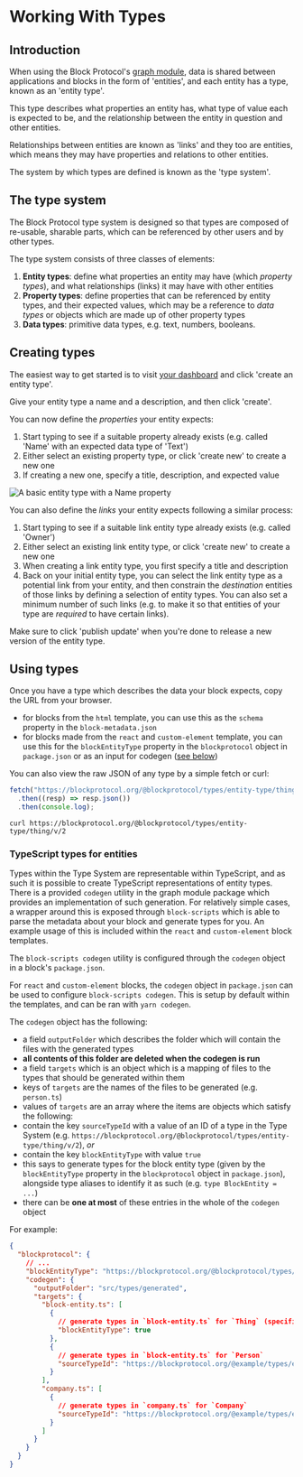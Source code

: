 # Working With Types

## Introduction

When using the Block Protocol's [graph module](/docs/spec/graph-module), data is shared between applications and blocks
in the form of 'entities', and each entity has a type, known as an 'entity type'.

This type describes what properties an entity has, what type of value each is expected to be, and the relationship
between the entity in question and other entities.

Relationships between entities are known as 'links' and they too are entities, which means they may have properties and relations to other entities.

The system by which types are defined is known as the 'type system'.

## The type system

The Block Protocol type system is designed so that types are composed of re-usable, sharable parts, which can be
referenced by other users and by other types.

The type system consists of three classes of elements:

1.  **Entity types**: define what properties an entity may have (which _property types_), and what relationships (links) it may have with other entities
2.  **Property types**: define properties that can be referenced by entity types, and their expected values, which may be a reference to
    _data types_ or objects which are made up of other property types
3.  **Data types**: primitive data types, e.g. text, numbers, booleans.

## Creating types

The easiest way to get started is to visit [your dashboard](/dashboard) and click 'create an entity type'.

Give your entity type a name and a description, and then click 'create'.

You can now define the _properties_ your entity expects:

1.  Start typing to see if a suitable property already exists (e.g. called 'Name' with an expected data type of 'Text')
2.  Either select an existing property type, or click 'create new' to create a new one
3.  If creating a new one, specify a title, description, and expected value

![A basic entity type with a `Name` property](/assets/type-editor.png)

You can also define the _links_ your entity expects following a similar process:

1.  Start typing to see if a suitable link entity type already exists (e.g. called 'Owner')
2.  Either select an existing link entity type, or click 'create new' to create a new one
3.  When creating a link entity type, you first specify a title and description
4.  Back on your initial entity type, you can select the link entity type as a potential link from your entity, and then constrain the _destination_ entities of those links by defining a selection of entity types. You can also set a minimum number of such links (e.g. to make it so that entities of your type are _required_ to have certain links).

Make sure to click 'publish update' when you're done to release a new version of the entity type.

## Using types

Once you have a type which describes the data your block expects, copy the URL from your browser.

- for blocks from the `html` template, you can use this as the `schema` property in the `block-metadata.json`
- for blocks made from the `react` and `custom-element` template, you can use this for the `blockEntityType` property in the `blockprotocol` object in `package.json` or as an input for codegen ([see below](#typescript-types-for-entities))

You can also view the raw JSON of any type by a simple fetch or curl:

```ts
fetch("https://blockprotocol.org/@blockprotocol/types/entity-type/thing/v/2")
  .then((resp) => resp.json())
  .then(console.log);
```

```shell
curl https://blockprotocol.org/@blockprotocol/types/entity-type/thing/v/2
```

### TypeScript types for entities

Types within the Type System are representable within TypeScript, and as such it is possible to create TypeScript representations of entity types.
There is a provided `codegen` utility in the graph module package which provides an implementation of such generation.
For relatively simple cases, a wrapper around this is exposed through `block-scripts` which is able to parse the metadata about your block and generate types for you.
An example usage of this is included within the `react` and `custom-element` block templates.

The `block-scripts codegen` utility is configured through the `codegen` object in a block's `package.json`.

For `react` and `custom-element` blocks, the `codegen` object in `package.json` can be used to configure `block-scripts codegen`.
This is setup by default within the templates, and can be ran with `yarn codegen`.

The `codegen` object has the following:

- a field `outputFolder` which describes the folder which will contain the files with the generated types
- **all contents of this folder are deleted when the codegen is run**
- a field `targets` which is an object which is a mapping of files to the types that should be generated within them
- keys of `targets` are the names of the files to be generated (e.g. `person.ts`)
- values of `targets` are an array where the items are objects which satisfy the following:
- contain the key `sourceTypeId` with a value of an ID of a type in the Type System (e.g. `https://blockprotocol.org/@blockprotocol/types/entity-type/thing/v/2`), _or_
- contain the key `blockEntityType` with value `true`
- this says to generate types for the block entity type (given by the `blockEntityType` property in the `blockprotocol` object in `package.json`), alongside type aliases to identify it as such (e.g. `type BlockEntity = ...`)
- there can be **one at most** of these entries in the whole of the `codegen` object

For example:

```json
{
  "blockprotocol": {
    // ...
    "blockEntityType": "https://blockprotocol.org/@blockprotocol/types/entity-type/thing/v/2",
    "codegen": {
      "outputFolder": "src/types/generated",
      "targets": {
        "block-entity.ts": [
          {
            // generate types in `block-entity.ts` for `Thing` (specified above) as this block's `BlockEntity`
            "blockEntityType": true
          },
          {
            // generate types in `block-entity.ts` for `Person`
            "sourceTypeId": "https://blockprotocol.org/@example/types/entity-type/person/v/3"
          }
        ],
        "company.ts": [
          {
            // generate types in `company.ts` for `Company`
            "sourceTypeId": "https://blockprotocol.org/@example/types/entity-type/company/v/1"
          }
        ]
      }
    }
  }
}
```

